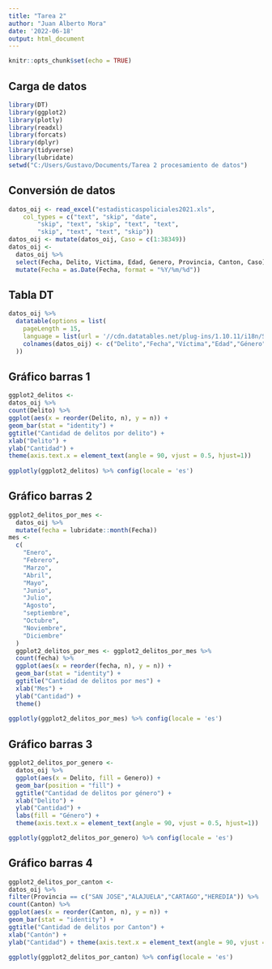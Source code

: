 ---
title: "Tarea 2"
author: "Juan Alberto Mora"
date: '2022-06-18'
output: html_document
---

```{r setup, include=FALSE}
knitr::opts_chunk$set(echo = TRUE)
```

## Carga de datos

```{r Carga-datos, echo=FALSE, include=FALSE}
library(DT)
library(ggplot2)
library(plotly)
library(readxl)
library(forcats)
library(dplyr)
library(tidyverse)
library(lubridate)
setwd("C:/Users/Gustavo/Documents/Tarea 2 procesamiento de datos")
```
## Conversión de datos

```{r conversion-de-datos, warnings=FALSE}
datos_oij <- read_excel("estadisticaspoliciales2021.xls", 
    col_types = c("text", "skip", "date", 
        "skip", "text", "skip", "text", "text", 
        "skip", "text", "text", "skip"))
datos_oij <- mutate(datos_oij, Caso = c(1:38349))
datos_oij <-
  datos_oij %>%
  select(Fecha, Delito, Victima, Edad, Genero, Provincia, Canton, Caso) %>%
  mutate(Fecha = as.Date(Fecha, format = "%Y/%m/%d"))
```

## Tabla DT

```{r Tabla-DT, echo=FALSE, warning=FALSE}
datos_oij %>%
  datatable(options = list(
    pageLength = 15,
    language = list(url = '//cdn.datatables.net/plug-ins/1.10.11/i18n/Spanish.json'),
    colnames(datos_oij) <- c("Delito","Fecha","Víctima","Edad","Género","Provincia")
  ))
```

## Gráfico barras 1

```{r Grafico-barras-1, echo=FALSE, warning=FALSE}
ggplot2_delitos <-
datos_oij %>%
count(Delito) %>%
ggplot(aes(x = reorder(Delito, n), y = n)) +
geom_bar(stat = "identity") +
ggtitle("Cantidad de delitos por delito") +
xlab("Delito") +
ylab("Cantidad") + 
theme(axis.text.x = element_text(angle = 90, vjust = 0.5, hjust=1))
  
ggplotly(ggplot2_delitos) %>% config(locale = 'es')
```

## Gráfico barras 2

```{r grafico-barras-2, echo=FALSE, warning=FALSE}
ggplot2_delitos_por_mes <-
  datos_oij %>%
  mutate(fecha = lubridate::month(Fecha))
mes <-
  c(
    "Enero",
    "Febrero",
    "Marzo",
    "Abril",
    "Mayo",
    "Junio",
    "Julio",
    "Agosto",
    "septiembre",
    "Octubre",
    "Noviembre",
    "Diciembre"
  )
  ggplot2_delitos_por_mes <- ggplot2_delitos_por_mes %>%
  count(fecha) %>%
  ggplot(aes(x = reorder(fecha, n), y = n)) +
  geom_bar(stat = "identity") +
  ggtitle("Cantidad de delitos por mes") +
  xlab("Mes") +
  ylab("Cantidad") +
  theme()
  
ggplotly(ggplot2_delitos_por_mes) %>% config(locale = 'es')
```

## Gráfico barras 3

```{r grafico-barras-3, echo=FALSE, warning=FALSE}
ggplot2_delitos_por_genero <-
  datos_oij %>%
  ggplot(aes(x = Delito, fill = Genero)) +
  geom_bar(position = "fill") +
  ggtitle("Cantidad de delitos por género") +
  xlab("Delito") +
  ylab("Cantidad") +
  labs(fill = "Género") +
  theme(axis.text.x = element_text(angle = 90, vjust = 0.5, hjust=1))

ggplotly(ggplot2_delitos_por_genero) %>% config(locale = 'es')
```

## Gráfico barras 4

```{r grafico-barras-4, echo=FALSE, warning=FALSE}
ggplot2_delitos_por_canton <-
datos_oij %>%
filter(Provincia == c("SAN JOSE","ALAJUELA","CARTAGO","HEREDIA")) %>%
count(Canton) %>%
ggplot(aes(x = reorder(Canton, n), y = n)) +
geom_bar(stat = "identity") +
ggtitle("Cantidad de delitos por Canton") +
xlab("Cantón") +
ylab("Cantidad") + theme(axis.text.x = element_text(angle = 90, vjust = 0.5, hjust=1))

ggplotly(ggplot2_delitos_por_canton) %>% config(locale = 'es')
```

